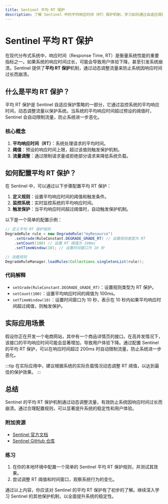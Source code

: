 ```yaml
---
title: Sentinel 平均 RT 保护
description: 了解 Sentinel 中的平均响应时间（RT）保护机制，学习如何通过自适应保护策略防止系统因响应时间过长而崩溃。
---
```


# Sentinel 平均 RT 保护

在现代分布式系统中，响应时间（Response Time, RT）是衡量系统性能的重要指标之一。如果系统的响应时间过长，可能会导致用户体验下降，甚至引发系统崩溃。Sentinel 提供了**平均 RT 保护**机制，通过动态调整流量来防止系统因响应时间过长而崩溃。

## 什么是平均 RT 保护？

平均 RT 保护是 Sentinel 自适应保护策略的一部分，它通过监控系统的平均响应时间，动态调整流量以保护系统。当系统的平均响应时间超过预设的阈值时，Sentinel 会自动限制流量，防止系统进一步恶化。

### 核心概念

1. **平均响应时间（RT）**：系统处理请求的平均时间。
2. **阈值**：预设的响应时间上限，超过该值则触发保护机制。
3. **流量调整**：通过限制请求量或拒绝部分请求来降低系统负载。

## 如何配置平均 RT 保护？

在 Sentinel 中，可以通过以下步骤配置平均 RT 保护：

1. **定义规则**：设置平均响应时间的阈值和触发条件。
2. **监控系统**：实时监控系统的平均响应时间。
3. **触发保护**：当平均响应时间超过阈值时，自动触发保护机制。

以下是一个简单的配置示例：

```java
// 定义平均 RT 保护规则
DegradeRule rule = new DegradeRule("myResource")
    .setGrade(RuleConstant.DEGRADE_GRADE_RT) // 设置规则类型为 RT
    .setCount(100) // 设置 RT 阈值为 100ms
    .setTimeWindow(10); // 设置时间窗口为 10 秒

// 加载规则
DegradeRuleManager.loadRules(Collections.singletonList(rule));
```

### 代码解释

- `setGrade(RuleConstant.DEGRADE_GRADE_RT)`：设置规则类型为 RT 保护。
- `setCount(100)`：设置平均响应时间的阈值为 100ms。
- `setTimeWindow(10)`：设置时间窗口为 10 秒，表示在 10 秒内如果平均响应时间超过阈值，则触发保护。

## 实际应用场景

假设你正在开发一个电商网站，其中有一个商品详情页的接口。在高并发情况下，该接口的平均响应时间可能会显著增加，导致用户体验下降。通过配置 Sentinel 的平均 RT 保护，可以在响应时间超过 200ms 时自动限制流量，防止系统进一步恶化。

:::tip
在实际应用中，建议根据系统的实际负载情况动态调整 RT 阈值，以达到最佳的保护效果。
:::

## 总结

Sentinel 的平均 RT 保护机制通过动态调整流量，有效防止系统因响应时间过长而崩溃。通过合理配置规则，可以显著提升系统的稳定性和用户体验。

### 附加资源

- [Sentinel 官方文档](https://sentinelguard.io/)
- [Sentinel GitHub 仓库](https://github.com/alibaba/Sentinel)

### 练习

1. 在你的本地环境中配置一个简单的 Sentinel 平均 RT 保护规则，并测试其效果。
2. 尝试调整 RT 阈值和时间窗口，观察系统行为的变化。

通过以上内容，你应该对 Sentinel 的平均 RT 保护有了初步的了解。继续深入学习 Sentinel 的其他保护机制，以全面提升系统的稳定性。